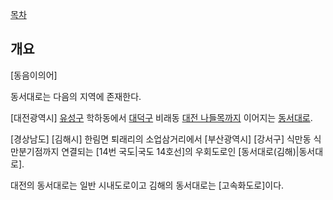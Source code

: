 [[목차]]

== 개요 ==
[동음이의어]

동서대로는 다음의 지역에 존재한다.

[대전광역시] [[유성구]] 학하동에서 [[대덕구]] 비래동 [[대전IC|대전 나들목]]까지 이어지는 [[동서대로(대전)|동서대로]].

[경상남도] [김해시] 한림면 퇴래리의 소업삼거리에서 [부산광역시] [강서구] 식만동 식만분기점까지 연결되는 [14번 국도|국도 14호선]의 우회도로인 [동서대로(김해)|동서대로].

대전의 동서대로는 일반 시내도로이고 김해의 동서대로는 [고속화도로]이다.
